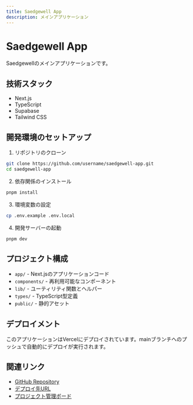 ```yaml
---
title: Saedgewell App
description: メインアプリケーション
---
```


# Saedgewell App

Saedgewellのメインアプリケーションです。

## 技術スタック

- Next.js
- TypeScript
- Supabase
- Tailwind CSS

## 開発環境のセットアップ

1. リポジトリのクローン
```bash
git clone https://github.com/username/saedgewell-app.git
cd saedgewell-app
```

2. 依存関係のインストール
```bash
pnpm install
```

3. 環境変数の設定
```bash
cp .env.example .env.local
```

4. 開発サーバーの起動
```bash
pnpm dev
```

## プロジェクト構成

- `app/` - Next.jsのアプリケーションコード
- `components/` - 再利用可能なコンポーネント
- `lib/` - ユーティリティ関数とヘルパー
- `types/` - TypeScript型定義
- `public/` - 静的アセット

## デプロイメント

このアプリケーションはVercelにデプロイされています。mainブランチへのプッシュで自動的にデプロイが実行されます。

## 関連リンク

- [GitHub Repository](https://github.com/username/saedgewell-app)
- [デプロイ先URL](https://saedgewell.vercel.app)
- [プロジェクト管理ボード](https://github.com/username/saedgewell-app/projects/1) 